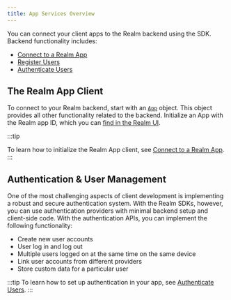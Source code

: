 ```yaml
---
title: App Services Overview
---
```


You can connect your client apps to the Realm
backend using the SDK. Backend functionality includes:

- [Connect to a Realm App](https://docs.mongodb.com/realm/sdk/kotlin/app-services/connect-to-a-realm-app/)
- [Register Users](https://docs.mongodb.com/realm/sdk/kotlin/app-services/register-users/)
- [Authenticate Users](https://docs.mongodb.com/realm/sdk/kotlin/app-services/authenticate-users/)

## The Realm App Client

To connect to your Realm backend, start with an
[`App`](https://docs.mongodb.com/realm-sdks/kotlin/latest/library-sync/-realm%20-kotlin%20-multiplatform%20-s-d-k%20-%20-sync/io.realm.mongodb/-app/index.html)
object.
This object provides all other functionality related to 
the backend. Initialize an App with the Realm app ID, which you can 
[find in the Realm UI](https://docs.mongodb.com/realm/get-started/find-your-project-or-app-id/#std-label-find-your-app-id).

:::tip

To learn how to initialize the Realm App client, see
[Connect to a Realm App](sdk/kotlin/app-services/connect).
:::

## Authentication & User Management

One of the most challenging aspects of client development is implementing a 
robust and secure authentication system. With the Realm SDKs,
however, you can use authentication providers with
minimal backend setup and client-side code. With the authentication APIs,
you can implement the following functionality:

- Create new user accounts
- User log in and log out
- Multiple users logged on at the same time on the same device
- Link user accounts from different providers
- Store custom data for a particular user

:::tip
   To learn how to set up authentication in your app, see
   [Authenticate Users](sdk/kotlin/app-services/authenticate-users).
:::